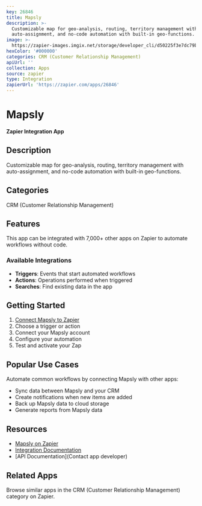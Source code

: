 ```yaml
---
key: 26846
title: Mapsly
description: >-
  Customizable map for geo-analysis, routing, territory management with
  auto-assignment, and no-code automation with built-in geo-functions.
image: >-
  https://zapier-images.imgix.net/storage/developer_cli/d50225f3e7dc79bccfc3f766bf184ce6.png?auto=format%2Ccompress&ixlib=python-3.0.0&q=50
hexColor: '#000000'
categories: CRM (Customer Relationship Management)
apiUrl: ''
collection: Apps
source: zapier
type: Integration
zapierUrl: 'https://zapier.com/apps/26846'
---
```

# Mapsly

**Zapier Integration App**

## Description

Customizable map for geo-analysis, routing, territory management with auto-assignment, and no-code automation with built-in geo-functions.

## Categories

CRM (Customer Relationship Management)

## Features

This app can be integrated with 7,000+ other apps on Zapier to automate workflows without code.

### Available Integrations

- **Triggers**: Events that start automated workflows
- **Actions**: Operations performed when triggered
- **Searches**: Find existing data in the app

## Getting Started

1. [Connect Mapsly to Zapier](https://zapier.com/apps/26846)
2. Choose a trigger or action
3. Connect your Mapsly account
4. Configure your automation
5. Test and activate your Zap

## Popular Use Cases

Automate common workflows by connecting Mapsly with other apps:

- Sync data between Mapsly and your CRM
- Create notifications when new items are added
- Back up Mapsly data to cloud storage
- Generate reports from Mapsly data

## Resources

- [Mapsly on Zapier](https://zapier.com/apps/26846)
- [Integration Documentation](https://zapier.com/apps/26846/integrations)
- [API Documentation](Contact app developer)

## Related Apps

Browse similar apps in the CRM (Customer Relationship Management) category on Zapier.
